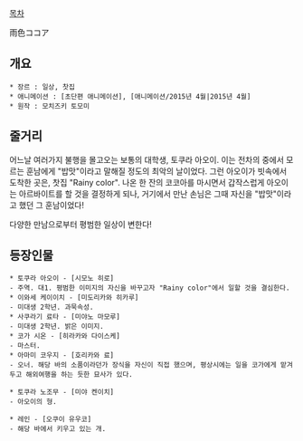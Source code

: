 [[목차]]

雨色ココア

== 개요 ==
 * 장르 : 일상, 찻집
 * 애니메이션 : [초단편 애니메이션], [애니메이션/2015년 4월|2015년 4월]
 * 원작 : 모치즈키 토모미

== 줄거리 ==
어느날 여러가지 불행을 몰고오는 보통의 대학생, 토쿠라 아오이.
이는 전차의 중에서 모르는 훈남에게 "밥맛"이라고 말해질 정도의 최악의 날이었다.
그런 아오이가 빗속에서 도착한 곳은, 찻집 "Rainy color". 
나온 한 잔의 코코아를 마시면서 갑작스럽게 아오이는
아르바이트를 할 것을 결정하게 되나, 거기에서 만난 손님은 그때 자신을 "밥맛"이라고 했던 그 훈남이었다!

다양한 만남으로부터 평범한 일상이 변한다! 

== 등장인물 ==
 * 토쿠라 아오이 - [시모노 히로]
 - 주역. 대1. 평범한 이미지의 자신을 바꾸고자 "Rainy color"에서 일할 것을 결심한다.
 * 이와세 케이이치 - [미도리카와 히카루]
 - 미대생 2학년. 과묵속성.
 * 사쿠라기 료타 - [미야노 마모루]
 - 미대생 2학년. 밝은 이미지.
 * 코가 시온 - [히라카와 다이스케]
 - 마스터.
 * 아마미 코우지 - [호리카와 료]
 - 오너. 해당 바의 소품이라던가 장식을 자신이 직접 했으며, 평상시에는 일을 코가에게 맡겨두고 해외여행을 하는 듯한 묘사가 있다.

 * 토쿠라 노조무 - [미야 켄이치]
 - 아오이의 형.

 * 레인 - [오쿠이 유우코]
 - 해당 바에서 키우고 있는 개.
